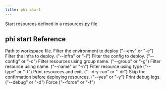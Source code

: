 ```yaml
---
title: phi start
---
```


Start resources defined in a resources.py file

## phi start Reference

<ResponseField name="resources_file" type="str">
 Path to workspace file.
</ResponseField>
<ResponseField name="env_filter" type="str">
 Filter the environment to deploy ("--env" or "-e")
</ResponseField>
<ResponseField name="infra_filter" type="str">
 Filter the infra to deploy. ("--infra" or "-i")
</ResponseField>
<ResponseField name="config_filter" type="str">
 Filter the config to deploy. ("--config" or "-c")
</ResponseField>
<ResponseField name="group_filter" type="str">
 Filter resources using group name. ("--group" or "-g")
</ResponseField>
<ResponseField name="name_filter" type="str">
 Filter resource using name. ("--name" or "-n")
</ResponseField>
<ResponseField name="type_filter" type="str">
 Filter resource using type ("--type" or "-t")
</ResponseField>
<ResponseField name="dry_run" type="bool">
 Print resources and exit. ("--dry-run" or "-dr")
</ResponseField>
<ResponseField name="auto_confirm" type="bool">
 Skip the confirmation before deploying resources. ("--yes" or "-y")
</ResponseField>
<ResponseField name="print_debug_log" type="bool">
 Print debug logs. ("--debug" or "-d")
</ResponseField>
<ResponseField name="force" type="bool">
 Force ("--force" or "-f")
</ResponseField>